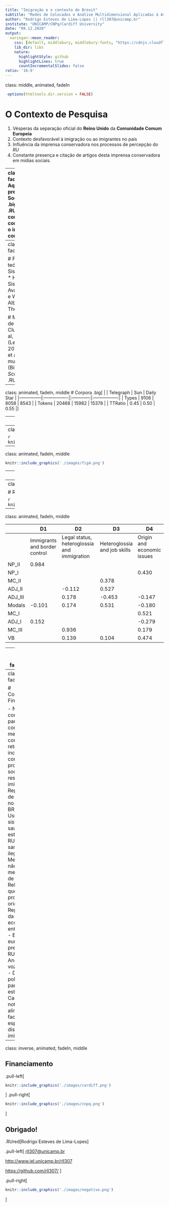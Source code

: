 ```yaml
---
title: "Imigração e o contexto do Brexit"
subtitle: "Redes de Colocados e Análise Multidimensional Aplicadas à Avaliação na SFL"
author: "Rodrigo Esteves de Lima-Lopes || rll307@unicamp.br"
institute: "UNICAMP/CNPq/Cardiff University"
date: "09.12.2020"
output:
  xaringan::moon_reader:
    css: [default, middlebury, middlebury-fonts, "https://cdnjs.cloudflare.com/ajax/libs/animate.css/3.7.0/animate.min.css"]
    lib_dir: libs
    nature:
      highlightStyle: github
      highlightLines: true
      countIncrementalSlides: false
ratio: '16:9'
---
```


class: middle, animated, fadeIn

```r
 options(htmltools.dir.version = FALSE)
```
<style>
.center2 {
  margin: 0;
  position: absolute;
  top: 50%;
  left: 50%;
  -ms-transform: translate(-50%, -50%);
  transform: translate(-50%, -50%);
}
</style>
<style>
.pre2 {
    display: block;
    font-family: monospace;
    white-space: pre;
    margin: 3em 0px;
    margin-top: 0em;
    margin-right: 0px;
    margin-bottom: 0em;
    margin-left: 0px;
}
</style>

<style>
.font80 {
  font-size: 80%;
}
</style>

# O Contexto de Pesquisa

1. Vésperas da separação oficial do **Reino Unido** da **Comunidade Comum Europeia**
1. Contexto desfavorável à imigração ou ao imigrantes no país
1. Influência da imprensa conservadora nos processos de percepção do *RU*
1. Constante presença e citação de artigos desta imprensa conservadora em mídias sociais.

---
class: animated, fadeIn, middle
# Aquilo que pretendemos
## Sociais e discursivos
.big[
* .RUred[Compreender] como a imprensa conservadora retrata o imigrante no contexto do *Brexit*
]

## Linguísticos

* .RUred[Verificar] as estratégias mais comuns no sistema de Avaliatividade
* .RUred[Verificar] a correlação positiva ou negativa entre tais escolhas
* .RUred[Estabelecer] o perfil de avaliação dos imigrantes em cada publicação

---
class: animated, fadeIn, middle

# Fundamentação teórica
* Linguística Sistêmico-Functional
  * Halliday (1978)
* Sistema de Avaliatividade
  * Martin e White (2005) / Alba-Juez & Thompson (2014)

# Metodologia
* Rede de colocados e Clusters (Brezina et. al, 2015)
  * Cowo (Levallois, 2021)/Gephi (Bastian et al. 2009)
* Análise multidimencional (Biber, 1995)
  * *Scripts* em linguagem .RUred[R]

---
class: animated, fadeIn, middle
# Corpora
.big[
|               |     Telegraph    |      Sun     |     Daily Star    |
|---------------|:----------------:|:------------:|:-----------------:|
|     Types     |        9106      |      8058    |        8543       |
|     Tokens    |       20468      |     15982    |        15378      |
|     TTRatio   |        0.45      |      0.50    |        0.55       |
]

---
class: animated, fadeIn, middle

# Networks
```r
knitr::include_graphics('./images/fig2.png')
```
---
class: animated, fadeIn, middle

```r
knitr::include_graphics('./images/fig3.png')
```
---
class: animated, fadeIn, middle

```r
knitr::include_graphics('./images/fig4.png')
```
---
class: animated, fadeIn, middle

|     Category                                                                      |     What it means                                        |     Appraisal   Function(s)                                                                             |     Examples                                                                                      |
|-----------------------------------------------------------------------------------|----------------------------------------------------------|---------------------------------------------------------------------------------------------------------|---------------------------------------------------------------------------------------------------|
|     Adjectives   - I (immigrants or immigration)                                  |     Immigrants' social and economic behaviour            |     Judgment   (social sanction)     Propriety     Affect   (negative)     Appreciation   (negative)    |     Bogus,   Awful, Destitute, Dangerous                                                          |
|     Mixed categories - I (Noun phases, adjectives and prepositional   phrases)    |     Where immigrants are from                            |     Intensification (Focus)     Sharpness                                                               |     Ethnic minorities, Portugal, from Eastern Europe, from poorer EU   countries, Iran, Polish    |
|     Mixed categories   – II (Proper nouns and noun phrases)                       |     Politicians and other entities voices for support    |     Heteroglossia                                                                                       |     Nigel Farage,   Boris Johnson, say, Official statisticians                                    |

---
class: animated, fadeIn, middle

# Results

```r

knitr::include_graphics('./images/fig5.png')
```
---
class: animated, fadeIn, middle


|                |     D1                                   |     D2                                                     |     D3                                  |     D4                                |
|----------------|------------------------------------------|------------------------------------------------------------|-----------------------------------------|---------------------------------------|
|                |     Immigrants and     border control    |     Legal status,     heteroglossia     and immigration    |     Heteroglossia     and job skills    |     Origin and     economic issues    |
|     NP_II      |     0.984                                |                                                            |                                         |                                       |
|     NP_I       |                                          |                                                            |                                         |     0.430                             |
|     MC_II      |                                          |                                                            |     0.378                               |                                       |
|     ADJ_II     |                                          |     -0.112                                                 |     0.527                               |                                       |
|     ADJ_III    |                                          |     0.178                                                  |     -0.453                              |     -0.147                            |
|     Modals     |     -0.101                               |     0.174                                                  |     0.531                               |     -0.180                            |
|     MC_I       |                                          |                                                            |                                         |     0.521                             |
|     ADJ_I      |     0.152                                |                                                            |                                         |     -0.279                            |
|     MC_III     |                                          |     0.936                                                  |                                         |     0.179                             |
|     VB         |                                          |     0.139                                                  |     0.104                               |     0.474                             |

---
class: animated, fadeIn, middle

```r

knitr::include_graphics('./images/fig7.png')
```

---
class: animated, fadeIn, middle

# Considerações Finais

- Notícias contribuem para a constituição da metáfora do conteúdo.
  - RU retratado como incapaz de dar conta dos processos sociais resultantes da imigração.
- Representações de imigrantes no contexto do BREXIT
  - Usurpadores do sistema de saúde e bem-estar social do RU;
  - Não sanitários e ilegais;
  - Merecedores e não merecedores de imigração;
    - Relação com questões profissionais e origem;
- Representação da relação econômica entre RU e CCE;
  - Economia europeia estaria prejudicando o RU;
- Ancoragem em vozes externas;
  - Discurso político-partidário e estatístico.
- Cada meio noticioso alimenta uma faceta específica do discurso anti-imigração.

---
class: inverse, animated, fadeIn, middle

## Financiamento

.pull-left[

```r
knitr::include_graphics('./images/cardiff.png')
```
]
.pull-right[
```r
knitr::include_graphics('./images/cnpq.png')
```
]

## Obrigado!


.RUred[Rodrigo Esteves de Lima-Lopes]

.pull-left[
[rll307@unicamp.br](mailto:rll307@unicamp.br)


[http://www.iel.unicamp.br/rll307](http://www.iel.unicamp.br/rll307)

[https://github.com/rll307/](https://github.com/rll307/)
]


.pull-right[
```r
knitr::include_graphics('./images/negativo.png')
```
]



